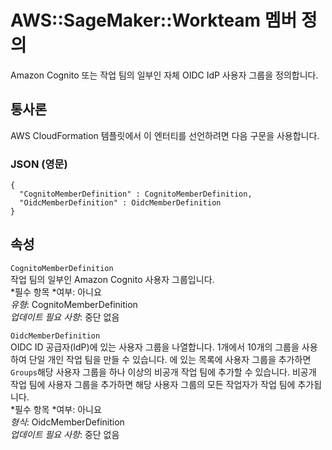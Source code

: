 # AWS::SageMaker::Workteam 멤버 정의

Amazon Cognito 또는 작업 팀의 일부인 자체 OIDC IdP 사용자 그룹을 정의합니다.

## 통사론

AWS CloudFormation 템플릿에서 이 엔터티를 선언하려면 다음 구문을 사용합니다.

### JSON (영문)

```
{
  "CognitoMemberDefinition" : CognitoMemberDefinition,
  "OidcMemberDefinition" : OidcMemberDefinition
}
```

## 속성

`CognitoMemberDefinition`  
작업 팀의 일부인 Amazon Cognito 사용자 그룹입니다.  
*필수 항목 *여부: 아니요  
_유형_: CognitoMemberDefinition  
_업데이트 필요 사항_: 중단 없음

`OidcMemberDefinition`  
OIDC ID 공급자(IdP)에 있는 사용자 그룹을 나열합니다. 1개에서 10개의 그룹을 사용하여 단일 개인 작업 팀을 만들 수 있습니다. 에 있는 목록에 사용자 그룹을 추가하면 `Groups`해당 사용자 그룹을 하나 이상의 비공개 작업 팀에 추가할 수 있습니다. 비공개 작업 팀에 사용자 그룹을 추가하면 해당 사용자 그룹의 모든 작업자가 작업 팀에 추가됩니다.  
*필수 항목 *여부: 아니요  
_형식_: OidcMemberDefinition  
_업데이트 필요 사항_: 중단 없음
